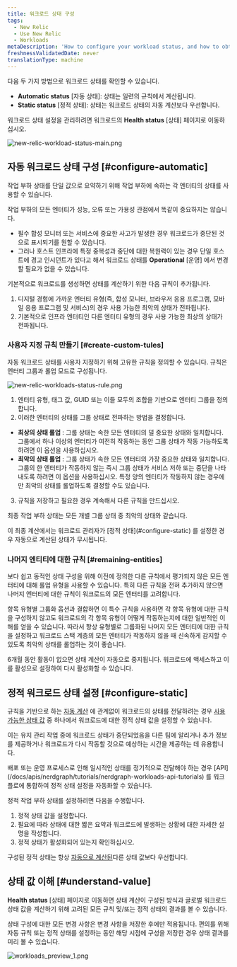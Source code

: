 ```yaml
---
title: 워크로드 상태 구성
tags:
  - New Relic
  - Use New Relic
  - Workloads
metaDescription: 'How to configure your workload status, and how to obtain the workload status.'
freshnessValidatedDate: never
translationType: machine
---
```


다음 두 가지 방법으로 워크로드 상태를 확인할 수 있습니다.

* **Automatic status** \[자동 상태]: 상태는 일련의 규칙에서 계산됩니다.
* **Static status** \[정적 상태]: 상태는 워크로드 상태의 자동 계산보다 우선합니다.

워크로드 상태 설정을 관리하려면 워크로드의 **Health status** \[상태] 페이지로 이동하십시오.

<img
  title="new-relic-workload-status-main.png"
  alt="new-relic-workload-status-main.png"
  src="/images/solutions_screenshot-crop_workload-status-main.webp"
/>

## 자동 워크로드 상태 구성 [#configure-automatic]

작업 부하 상태를 단일 값으로 요약하기 위해 작업 부하에 속하는 각 엔터티의 상태를 사용할 수 있습니다.

작업 부하의 모든 엔터티가 성능, 오류 또는 가용성 관점에서 똑같이 중요하지는 않습니다.

* 필수 합성 모니터 또는 서비스에 중요한 사고가 발생한 경우 워크로드가 중단된 것으로 표시되기를 원할 수 있습니다.
* 그러나 호스트 인프라에 특정 중복성과 중단에 대한 복원력이 있는 경우 단일 호스트에 경고 인시던트가 있다고 해서 워크로드 상태를 **Operational** \[운영] 에서 변경할 필요가 없을 수 있습니다.

기본적으로 워크로드를 생성하면 상태를 계산하기 위한 다음 규칙이 추가됩니다.

1. 디지털 경험에 가까운 엔터티 유형(즉, 합성 모니터, 브라우저 응용 프로그램, 모바일 응용 프로그램 및 서비스)의 경우 사용 가능한 최악의 상태가 전파됩니다.
2. 기본적으로 인프라 엔터티인 다른 엔터티 유형의 경우 사용 가능한 최상의 상태가 전파됩니다.

### 사용자 지정 규칙 만들기 [#create-custom-tules]

자동 워크로드 상태를 사용자 지정하기 위해 고유한 규칙을 정의할 수 있습니다. 규칙은 엔터티 그룹과 롤업 모드로 구성됩니다.

<img
  title="new-relic-workloads-status-rule.png"
  alt="new-relic-workloads-status-rule.png"
  src="/images/new-relic-workloads-status-rule.webp"
/>

1. 엔터티 유형, 태그 값, GUID 또는 이들 모두의 조합을 기반으로 엔터티 그룹을 정의합니다.
2. 이러한 엔터티의 상태를 그룹 상태로 전파하는 방법을 결정합니다.

* **최상의 상태 롤업** : 그룹 상태는 속한 모든 엔터티의 덜 중요한 상태와 일치합니다. 그룹에서 하나 이상의 엔터티가 여전히 작동하는 동안 그룹 상태가 작동 가능하도록 하려면 이 옵션을 사용하십시오.
* **최악의 상태 롤업** : 그룹 상태가 속한 모든 엔터티의 가장 중요한 상태와 일치합니다. 그룹의 한 엔터티가 작동하지 않는 즉시 그룹 상태가 서비스 저하 또는 중단을 나타내도록 하려면 이 옵션을 사용하십시오. 특정 양의 엔터티가 작동하지 않는 경우에만 최악의 상태를 롤업하도록 결정할 수도 있습니다.

3. 규칙을 저장하고 필요한 경우 계속해서 다른 규칙을 만드십시오.

최종 작업 부하 상태는 모든 개별 그룹 상태 중 최악의 상태와 같습니다.

<Callout variant="important">
  이 최종 계산에서는 워크로드 관리자가 [정적 상태](#configure-static) 를 설정한 경우 자동으로 계산된 상태가 무시됩니다.
</Callout>

### 나머지 엔티티에 대한 규칙 [#remaining-entities]

보다 쉽고 동적인 상태 구성을 위해 이전에 정의한 다른 규칙에서 평가되지 않은 모든 엔터티에 대해 롤업 유형을 사용할 수 있습니다. 특히 다른 규칙을 전혀 추가하지 않으면 나머지 엔터티에 대한 규칙이 워크로드의 모든 엔터티를 고려합니다.

항목 유형별 그룹화 옵션과 결합하면 이 특수 규칙을 사용하면 각 항목 유형에 대한 규칙을 구성하지 않고도 워크로드의 각 항목 유형이 어떻게 작동하는지에 대한 일반적인 이해를 얻을 수 있습니다. 따라서 항상 유형별로 그룹화된 나머지 모든 엔터티에 대한 규칙을 설정하고 워크로드 스택 계층의 모든 엔터티가 작동하지 않을 때 신속하게 감지할 수 있도록 최악의 상태를 롤업하는 것이 좋습니다.

<Callout variant="important">
  6개월 동안 활동이 없으면 상태 계산이 자동으로 중지됩니다. 워크로드에 액세스하고 이를 활성으로 설정하여 다시 활성화할 수 있습니다.
</Callout>

## 정적 워크로드 상태 설정 [#configure-static]

규칙을 기반으로 하는 [자동 계산](#configure-automatic) 에 관계없이 워크로드의 상태를 전달하려는 경우 [사용 가능한 상태 값](/docs/workload-status#obtain-status) 중 하나에서 워크로드에 대한 정적 상태 값을 설정할 수 있습니다.

이는 유지 관리 작업 중에 워크로드 상태가 중단되었음을 다른 팀에 알리거나 추가 정보를 제공하거나 워크로드가 다시 작동할 것으로 예상하는 시간을 제공하는 데 유용합니다.

<Callout variant="tip">
  배포 또는 운영 프로세스로 인해 일시적인 상태를 정기적으로 전달해야 하는 경우 [API](/docs/apis/nerdgraph/tutorials/nerdgraph-workloads-api-tutorials) 를 워크플로에 통합하여 정적 상태 설정을 자동화할 수 있습니다.
</Callout>

정적 작업 부하 상태를 설정하려면 다음을 수행합니다.

1. 정적 상태 값을 설정합니다.
2. 필요에 따라 상태에 대한 짧은 요약과 워크로드에 발생하는 상황에 대한 자세한 설명을 작성합니다.
3. 정적 상태가 활성화되어 있는지 확인하십시오.

구성된 정적 상태는 항상 [자동으로 계산된](#configure-automatic)다른 상태 값보다 우선합니다.

## 상태 값 이해 [#understand-value]

**Health status** \[상태] 페이지로 이동하면 상태 계산이 구성된 방식과 글로벌 워크로드 상태 값을 계산하기 위해 고려된 모든 규칙 및/또는 정적 상태의 결과를 볼 수 있습니다.

상태 구성에 대한 모든 변경 사항은 변경 사항을 저장한 후에만 적용됩니다. 편의를 위해 자동 규칙 또는 정적 상태를 설정하는 동안 해당 시점에 구성을 저장한 경우 상태 결과를 미리 볼 수 있습니다.

<img
  title="workloads_preview_1.png"
  alt="workloads_preview_1.png"
  src="/images/solutions_screenshot-crop_workloads-preview.webp"
/>
